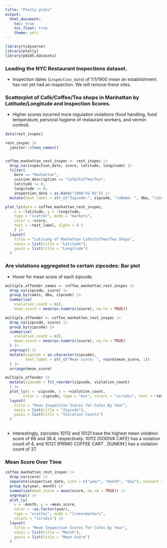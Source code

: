 ```yaml
---
title: "Plotly plots"
output: 
  html_document:
    toc: true
    toc_float: true
    theme: yeti
---
```


```r
library(tidyverse)
library(plotly)
library(p8105.datasets)
```

### Loading the NYC Restaurant Inspections dataset.

* Inspection dates (`inspection_date`) of 1/1/1900 mean an establishment has not yet had an inspection. We will remove these sites.

### Scatterplot of Café/Coffee/Tea shops in Manhattan by Latitude/Longitude and Inspection Scores.

* Higher scores incurred more regulation violations (food handling, food temperature, personal hygiene of restaurant workers, and vermin control).

```r
data(rest_inspec)

rest_inspec |> 
  janitor::clean_names()


coffee_manhattan_rest_inspec <- rest_inspec |> 
  drop_na(inspection_date, score, latitude, longitude) |> 
  filter(
    boro == "Manhattan",
    cuisine_description == "Café/Coffee/Tea",
    latitude != 0,
    longitude != 0,
    inspection_date > as.Date("1900-01-01")) |> 
  mutate(text_label = str_c("Zipcode:", zipcode, "\nName: ", dba, "\nScore: ", score ))

plot_ly(data = coffee_manhattan_rest_inspec,
    x = ~latitude, y = ~longitude, 
    type = "scatter", mode = "markers",
    color = ~score,
    text = ~text_label, alpha = 0.5
    ) |> 
  layout(
    title = "Lat/Long of Manhattan Café/Coffee/Tea Shops",
    xaxis = list(title = "Latitude"),
    yaxis = list(title = "Longitude")
  )
```

### Are violations aggregated to certain zipcodes: Bar plot

* Hover for mean score of each zipcode.

```r

multiple_offender_names <- coffee_manhattan_rest_inspec |> 
  drop_na(zipcode, score) |> 
  group_by(camis, dba, zipcode) |> 
  summarise(
    violation_count = n(),
    mean_score = mean(as.numeric(score), na.rm = TRUE))

multiple_offender <- coffee_manhattan_rest_inspec |> 
  drop_na(zipcode, score) |> 
  group_by(zipcode) |> 
  summarise(
    violation_count = n(),
    mean_score = mean(as.numeric(score), na.rm = TRUE)
  ) |> 
  ungroup() |> 
  mutate(zipcode = as.character(zipcode),
         text_label = str_c("Mean score: ", round(mean_score, 1))
  ) |> 
  arrange(mean_score)

multiple_offender |> 
  mutate(zipcode = fct_reorder(zipcode, violation_count)
  ) |>
  plot_ly(x = ~zipcode, y = ~violation_count, 
        color = ~zipcode, type = "bar", colors = "viridis", text = ~text_label) |> 
  layout(
    title = "Mean Inspection Scores for Cafes By Year",
    xaxis = list(title = "Zipcode"),
    yaxis = list(title = "Violation Counts")
  )
  
```

* Interestingly, zipcodes 10112 and 10121 have the highest mean violation score of 66 and 38.4, respectively. 10112 (GODIVA CAFE) has a violation count of 4, and 10121 (PRIMO COFFEE CART
, DUNKIN') has a violation count of 37.

### Mean Score Over Time 

```r
coffee_manhattan_rest_inspec |> 
  drop_na(score) |> 
  separate(inspection_date, into = c("year", "month", "day"), convert = TRUE) |> 
  group_by(year, month) |> 
  summarise(mean_score = mean(score, na.rm = TRUE)) |> 
  ungroup() |> 
  plot_ly(
    x = ~month, y = ~mean_score,
    color = ~as.factor(year),
    type = "scatter", mode = "lines+markers",
    colors = "viridis") |> 
  layout(
    title = "Mean Inspection Scores for Cafes By Year",
    xaxis = list(title = "Month"),
    yaxis = list(title = "Mean Score")
  )
```

